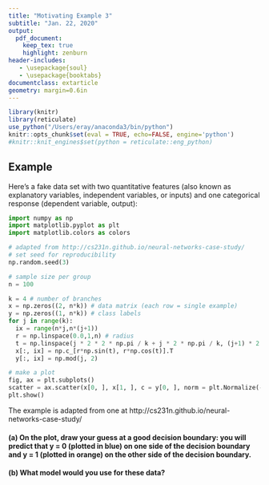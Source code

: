 ```yaml
---
title: "Motivating Example 3"
subtitle: "Jan. 22, 2020"
output:
  pdf_document:
    keep_tex: true
    highlight: zenburn
header-includes:
   - \usepackage{soul}
   - \usepackage{booktabs}
documentclass: extarticle
geometry: margin=0.6in
---
```


```r
library(knitr)
library(reticulate)
use_python("/Users/eray/anaconda3/bin/python")
knitr::opts_chunk$set(eval = TRUE, echo=FALSE, engine='python')
#knitr::knit_engines$set(python = reticulate::eng_python)
```

## Example

Here's a fake data set with two quantitative features (also known as explanatory variables, independent variables, or inputs) and one categorical response (dependent variable, output):

```python
import numpy as np
import matplotlib.pyplot as plt
import matplotlib.colors as colors
```

```python
# adapted from http://cs231n.github.io/neural-networks-case-study/
# set seed for reproducibility
np.random.seed(3)

# sample size per group
n = 100

k = 4 # number of branches
x = np.zeros((2, n*k)) # data matrix (each row = single example)
y = np.zeros((1, n*k)) # class labels
for j in range(k):
  ix = range(n*j,n*(j+1))
  r = np.linspace(0.0,1,n) # radius
  t = np.linspace(j * 2 * 2 * np.pi / k + j * 2 * np.pi / k, (j+1) * 2 * 2 * np.pi / k + (j+1) * 2 * np.pi / k,n) + np.random.randn(n)*0.2 # theta
  x[:, ix] = np.c_[r*np.sin(t), r*np.cos(t)].T
  y[:, ix] = np.mod(j, 2)

# make a plot
fig, ax = plt.subplots()
scatter = ax.scatter(x[0, ], x[1, ], c = y[0, ], norm = plt.Normalize(-0.2, 1.2), cmap = plt.get_cmap('plasma'))
plt.show()
```

The example is adapted from one at http://cs231n.github.io/neural-networks-case-study/

#### (a) On the plot, draw your guess at a good decision boundary: you will predict that y = 0 (plotted in blue) on one side of the decision boundary and y = 1 (plotted in orange) on the other side of the decision boundary.

#### (b) What model would you use for these data?







